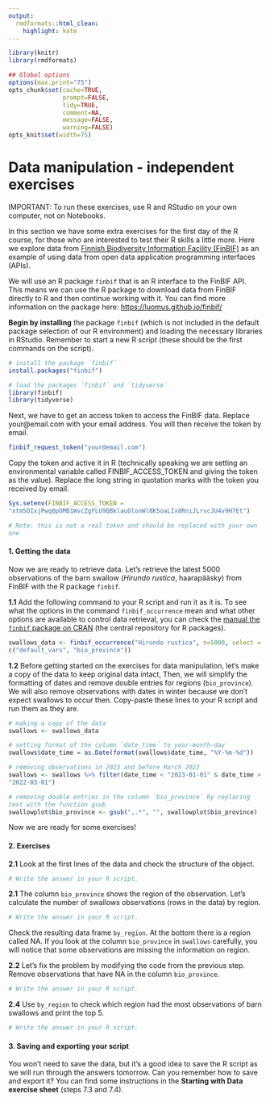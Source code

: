 ```yaml
---
output:
  rmdformats::html_clean:
    highlight: kate
---
```


```{=html}
<style>
  code {
    white-space : pre-wrap !important;
    word-break: break-word;
  }
</style>
```
```r
library(knitr)
library(rmdformats)

## Global options
options(max.print="75")
opts_chunk$set(cache=TRUE,
               prompt=FALSE,
               tidy=TRUE,
               comment=NA,
               message=FALSE,
               warning=FALSE)
opts_knit$set(width=75)
```

# Data manipulation - independent exercises

IMPORTANT: To run these exercises, use R and RStudio on your own computer, not on Notebooks.

In this section we have some extra exercises for the first day of the R course, for those who are interested to test their R skills a little more. Here we explore data from [Finnish Biodiversity Information Facility (FinBIF)](https://laji.fi/en/about/2986) as an example of using data from open data application programming interfaces (APIs).

We will use an R package `finbif` that is an R interface to the FinBIF API. This means we can use the R package to download data from FinBIF directly to R and then continue working with it. You can find more information on the package here: <https://luomus.github.io/finbif/>

**Begin by installing** the package `finbif` (which is not included in the default package selection of our R environment) and loading the necessary libraries in RStudio. Remember to start a new R script (these should be the first commands on the script).

``` r
# install the package ´finbif´
install.packages("finbif")

# load the packages ´finbif´ and ´tidyverse´
library(finbif)
library(tidyverse)
```

Next, we have to get an access token to access the FinBIF data. Replace your\@email.com with your email address. You will then receive the token by email.

``` r
finbif_request_token("your@email.com")
```

Copy the token and active it in R (technically speaking we are setting an environmental variable called FINBIF_ACCESS_TOKEN and giving the token as the value). Replace the long string in quotation marks with the token you received by email.

``` r
Sys.setenv(FINBIF_ACCESS_TOKEN = "xtmSOIxjPwq0pOMB1WvcZgFLU9QBklauOlonWl8K5oaLIx8RniJLrvcJU4v9H7Et")

# Note: this is not a real token and should be replaced with your own one
```

#### **1. Getting the data**

Now we are ready to retrieve data. Let's retrieve the latest 5000 observations of the barn swallow (*Hirundo rustica*, haarapääsky) from FinBIF with the R package `finbif`.

**1.1** Add the following command to your R script and run it as it is. To see what the options in the command `finbif_occurrence` mean and what other options are available to control data retrieval, you can check the [manual the `finbif` package on CRAN](https://cloud.r-project.org/web/packages/finbif/finbif.pdf) (the central repository for R packages).

``` r
swallows_data <- finbif_occurrence("Hirundo rustica", n=5000, select = c("default_vars", "bio_province"))
```

**1.2** Before getting started on the exercises for data manipulation, let's make a copy of the data to keep original data intact, Then, we will simplify the formatting of dates and remove double entries for regions (`bio_province`). We will also remove observations with dates in winter because we don't expect swallows to occur then. Copy-paste these lines to your R script and run them as they are.

``` r
# making a copy of the data
swallows <- swallows_data

# setting format of the column ´date_time´ to year-month-day
swallows$date_time = as.Date(format(swallows$date_time, "%Y-%m-%d"))

# removing observations in 2023 and before March 2022
swallows <- swallows %>% filter(date_time < "2023-01-01" & date_time > "2022-03-01")

# removing double entries in the column ´bio_province´ by replacing text with the function gsub
swallowplot$bio_province <- gsub(",.*", "", swallowplot$bio_province)
```

Now we are ready for some exercises!

#### **2. Exercises**

**2.1** Look at the first lines of the data and check the structure of the object.

``` r
# Write the answer in your R script.
```

**2.1** The column `bio_province` shows the region of the observation. Let's calculate the number of swallows observations (rows in the data) by region.

``` r
# Write the answer in your R script.
```

Check the resulting data frame `by_region`. At the bottom there is a region called NA. If you look at the column `bio_province` in `swallows` carefully, you will notice that some observations are missing the information on region.

**2.2** Let's fix the problem by modifying the code from the previous step. Remove observations that have NA in the column `bio_province`.

``` r
# Write the answer in your R script.
```

**2.4** Use `by_region` to check which region had the most observations of barn swallows and print the top 5.

``` r
# Write the answer in your R script.
```

#### **3. Saving and exporting your script**

You won't need to save the data, but it's a good idea to save the R script as we will run through the answers tomorrow. Can you remember how to save and export it? You can find some instructions in the **Starting with Data exercise sheet** (steps 7.3 and 7.4).
